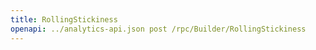 ---
title: RollingStickiness
openapi: ../analytics-api.json post /rpc/Builder/RollingStickiness
---
